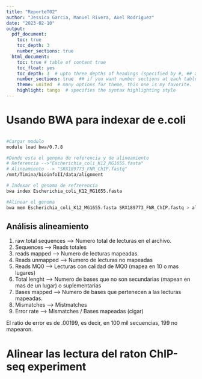 ```yaml
---
title: "ReporteT02"
author: "Jessica Garcia, Manuel Rivera, Axel Rodriguez"
date: "2023-02-10"
output:
  pdf_document: 
    toc: true
    toc_depth: 3
    number_sections: true
  html_document:
    toc: true # table of content true
    toc_float: yes
    toc_depth: 3  # upto three depths of headings (specified by #, ## and ###)
    number_sections: true  ## if you want number sections at each table header
    theme: united  # many options for theme, this one is my favorite.
    highlight: tango  # specifies the syntax highlighting style
---
```



# Usando BWA para indexar de e.coli

```bash

#Cargar modulo
module load bwa/0.7.8

#Donde esta el genoma de referencia y de alineamiento
# Referencia -->"Escherichia_coli_K12_MG1655.fasta"
# Alineamiento --> "SRX189773_FNR_ChIP.fastq"
/mnt/Timina/bioinfoII/data/alignment

# Indexar el genoma de refrerencia
bwa index Escherichia_coli_K12_MG1655.fasta 

#Alinear el genoma
bwa mem Escherichia_coli_K12_MG1655.fasta SRX189773_FNR_ChIP.fastq > alineado.sam

```

## Análisis alineamiento 

1. raw total sequences --> Numero total de lecturas en el archivo. 
2. Sequences --> Reads totales
3. reads mapped --> Numero de lecturas mapeadas.
4. Reads unmapped --> Numero de lecturas no mapeadas
5. Reads MQ0 --> Lecturas con calidad de MQ0 (mapea en 10 o mas lugares)
6. Total lenght --> Numero de bases que no son secundarias (mapean en mas de un lugar) o suplementarias 
7. Bases mapped --> Numero de bases que pertenecen a las lecturas mapeadas.
8. Mismatches --> Mistmatches
9. Error rate --> Mismatches / Bases mapeadas (cigar)

El ratio de error es de .00199, es decir, en 100 mil secuencias, 199 no mapearon.


# Alinear las lectura del raton ChIP-seq experiment



